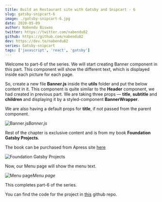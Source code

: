 ```yaml
---
title: Build an Restaurant site with Gatsby and Snipcart - 6
slug: gatsby-snipcart-6
image: ./gatsby-snipcart-6.jpg
date: 2020-05-09
author: Nabendu Biswas
twitter: https://twitter.com/nabendu82
github: https://github.com/nabendu82
dev: https://dev.to/nabendu82
series: Gatsby-snipcart
tags: ['javascript', 'react', 'gatsby']
---
```


Welcome to part-6 of the series. We will start creating Banner component in this part. This component will show the different text, which is displayed inside each picture for each page.

So, create a new file **Banner.js** inside the **utils** folder and put the below content in it. This component is quite similar to the **Header** component, we had created in previous part. We are taking three props — **title**, **subtitle** and **children** and displaying it by a styled-component **BannerWrapper**.

We are also having a default props for **title**, if not passed from the parent component.

![Banner.js](https://res.cloudinary.com/dxkxvfo2o/image/upload/v1589981624/6-restro/1_vbbkkr.png)*Banner.js*

Rest of the chapter is exclusive content and is from my book **Foundation Gatsby Projects**.

The book can be purchased from Apress site <a href="https://www.apress.com/in/book/9781484265574" target="_blank" rel="noopener noreferrer">here</a>




<div className={styles.image__small}>

![Foundation Gatsby Projects](https://res.cloudinary.com/dxkxvfo2o/image/upload/v1609570264/Foundation_Gatsby_zilffx.jpg)

</div>

  


Now, our Menu page will show the menu text.

![Menu page](https://res.cloudinary.com/dxkxvfo2o/image/upload/v1589981629/6-restro/11_ouug6c.png)*Menu page*

This completes part-6 of the series.

You can find the code for the project in [this](https://github.com/nabendu82/restaurant-gatsby) github repo.
